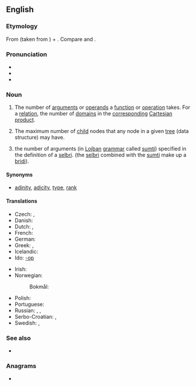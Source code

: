 ==English==

===Etymology===
From {{m|en|-ary}} (taken from {{m|en|[[unary]]/[[binary]]/[[ternary]] [<nowiki/>[[function]]/[[operator]]<nowiki/>]}}) + {{affix|en|-ity}}. Compare {{m|en|adicity}} and {{m|en|adinity}}.

===Pronunciation===
* {{IPA|en|/ˈæɹɪti/|/ˈeəɹɪti/}}
* {{audio|en|en-us-arity.ogg|Audio (US)}}
* {{rhymes|en|æɹɪti}}

===Noun===
{{wikipedia}}
{{en-noun|arities}}

# {{lb|en|logic|mathematics|computer science}} The number of [[argument]]s or [[operand]]s a [[function]] or [[operation]] takes. For a [[relation]], the number of [[domain]]s in the [[correspond]]ing [[Cartesian product]].
# {{lb|en|mathematics|computer science}} The maximum number of [[child]] nodes that any node in a given [[tree]] (data structure) may have.
# {{lb|en|Lojban|_|grammar}} the number of arguments (in [[Lojban]] [[grammar]] called [[sumti]]) specified in the definition of a [[selbri]]. (the [[selbri]] combined with the [[sumti]] make up a [[bridi]]).

====Synonyms====
* {{qualifier|number of arguments}} [[adinity]], [[adicity]], [[type]], [[rank]]

====Translations====
{{trans-top|number of arguments}}
* Czech: {{t+|cs|arita|f}}, {{t|cs|četnost|f}}
* Danish: {{t|da|aritet|c}}
* Dutch: {{t+|nl|ariteit|f}}, {{t+|nl|plaatsigheid|f}}
* French: {{t+|fr|arité|m}}
* German: {{t|de|Stelligkeit|f}}
* Greek: {{t+|el|βαθμός}}, {{t+|el|τάξη}}
* Icelandic: {{t|is|stæðafjöldi|m}}
* Ido: {{t+|io|parametro}} [[-op]]
{{trans-mid}}
* Irish: {{t|ga|nárthacht|f}}
* Norwegian:
*: Bokmål: {{t|nb|aritet|m}}
* Polish: {{t+|pl|argumentowość|f}}
* Portuguese: {{t|pt|aridade|f}}
* Russian: {{t+|ru|а́рность|f}}, {{t|ru|число́ опера́ндов}}, {{t|ru|число́ аргуме́нтов}}
* Serbo-Croatian: {{t|sh|aritet|m}}, {{t|sh|mjesnost|f}}
* Swedish: {{t|sv|ställighet|c}}, {{t+|sv|aritet|c}}
{{trans-bottom}}

===See also===
* {{l|en|Appendix:English arities and adicities}}

===Anagrams===
* {{anagrams|en|a=airty|-iatry|yatri}}